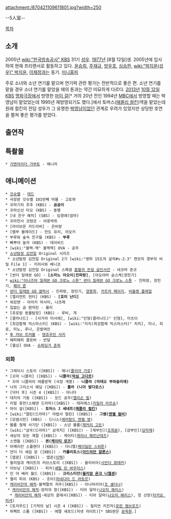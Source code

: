 attachment:/870421109611801.jpg?width=250

--5人室--

[[목차]]
== 소개 ==
2005년 [[wiki:"한국방송공사" KBS]] 31기 [[성우]]. [[1977년]] [8월 12일]생. 2005년에 입사하여 현재 프리랜서로 활동하고 있다. [[윤승희]], [[주재규]], [[방우호]], [[심승한]], [[wiki:"박지윤(성우)" 박지윤]], [[이채정]]과는 동기. [http://www.cyworld.com/insil00 미니홈피]

주로 소녀와 소년 연기를 맡으며 연기력 관련 평가는 전반적으로 좋은 편. 소년 연기를 맡을 경우 소녀 연기를 맡았을 때의 톤과는 약간 미묘하게 다르다. [[2013년]] [[10월 12일]] [[KBS]] [[명화극장]]에서 방영한 [[마이 걸]][* 거의 20년 전인 1994년 [[MBC]]에서 방영할 때는 박영남이 맡았었는데 1995년 재방영되기도 했다.]에서 토머스([[매콜리 컬킨]])역을 맡았는데 원래 컬킨의 전담 성우가 그 유명한 [[박영남]]이었던 관계로 우려가 있었지만 상당한 호연을 펼쳐 좋은 평가를 받았다. 

== 출연작 ==
== 특촬물 ==
 * [[가면라이더 가부토]] - 매니저
== 애니메이션 ==
 * [[갓슈벨]] - [[테드]]
 * 극장판 갓슈벨 101번째 마물 - 고토하
 * 꼬마기차 추추 (KBS) - '''곰곰이'''
 * 꼬마신선 타오 (KBS) - 뚱펭
 * [내 친구 해치] (SBS) - 임경애(엄마)
 * 꼬마천사 코텐코 - 야옹박쥐
 * [라이브온 카드리버] - 은비랑
 * [뱀부 블레이드] - 안도 유리, 아오키
 * 부루와 숲속 친구들 (KBS) - '''부루'''
 * 빠뿌야 놀자 (KBS) - 데이비드
 * [wiki:"블랙·잭" 블랙잭] OVA - 공주
 * [[소년탐정 김전일]] Original 시리즈
  * 소년탐정 김전일 Original 2기 [wiki:"영하 15도의 살의#s-2.3" 켄모치 경부의 비밀 File 1] - 키리사와 베니코
  * 소년탐정 김전일 Original 스페셜 [[흡혈귀 전설 살인사건]] - 네코마 준코
 * [썬더 일레븐 GO] - '''[소라노 아오이|진파랑]''', [아오야마 슌스케|장민기]
 * [[wiki:"이나즈마 일레븐 GO 크로노 스톤" 썬더 일레븐 GO 크로노 스톤]] - 진파랑, 장민기, [[페이 룬]]
 * [[썬더 일레븐 GO 갤럭시]] - 진파랑, 장민기, [[양몽희]], [[카트라 페이지]], [[힐러리 프레일|비올렛 플레일]]
 * [엘리먼트 헌터] (KBS) - '''[호미 난디]'''
 * 워킹맨 - 아라키 마사미, 나츠메
 * 집없는 곰 텐저린 - 몰리
 * [쥬로링 동물탐정] (KBS) - 루비, 개
 * [클라나드] - [사가라 미사에], [wiki:"인형(클라나드)" 인형], 미츠이
 * [최강합체 믹스마스터] (KBS) - [wiki:"치치(최강합체 믹스마스터)" 치치], 지나, 히로, 미노, 루나, 은발여인
 * [[투 러브 트러블]] - [[텐죠우인 사키]]
 * 해피해피 클로버 - 반달
 * [헬싱] OVA - [[슈뢰딩거 준위]]

=== 외화 ===
 * 그레이시 스토리 ([KBS]) - 제나([[줄리아 가로]])
 * [꼬마 니콜라] ([KBS]) - '''니콜라([[막심 고다르]])'''
  * 꼬마 니콜라의 여름방학 (극장 개봉) - '''니콜라 (마테오 부와슬리에)'''
 * 나의 그리스식 웨딩 ([KBS]) - '''툴라 (니아 발다로스)'''
 * [닥터 후] 시즌 4 ([KBS]) - 아니타
 * 대지의 기둥 ([KBS]) - 모드 공주([[앨리슨 필]])
 * 리얼 휴먼(스웨덴 드라마)([KBS]) - 테리에스([[카밀라 라르손]])
 * 마이 걸([KBS]) - '''토머스 J 세네트([[매콜리 컬킨]])'''
 * [wiki:"멀린(드라마)" 마법사 멀린] ([KBS]) - '''그웬([[엔젤 컬비]])'''
 * [모범시민] (KBS) - 드니스([[에머랄드 엔젤 영]])
 * 블룸 형제 사기단 ([KBS]) - 소년 블룸([[재커리 고든]])
 * [wiki:"삼국(드라마)" 삼국지] ([KBS]) - [채부인]([[조희문]]), [감부인]([[당자제]])
 * 세상의 모든 계절 ([KBS]) - 케이티([[캐리너 페르난데즈]])
 * 스캔들 ([KBS]) - '''퀸([[케이티 로즈]])'''
 * 아메리칸 스플렌더 ([KBS]) - 다니엘([[메이딜린 스위튼]])
 * 언더 더 세임 문 ([KBS]) - '''카를리토스([[아드리안 알론스]])'''
 * [엽문] ([KBS]) - 엽준([[이택]])
 * 윌리엄과 케이트의 러브스토리 ([KBS]) - 올리비아([[사만다 휘태커]])
 * 이브닝 ([KBS]) - 피치([[셰릴 린 바우어스]])
 * 인 어 베러 월드 ([KBS]) - '''크리스티안([[윌리암 욘크 니엘센]])'''
 * 젤리 피쉬 (KBS) - 조이([[마네디타 드 라토르]])
 * [[캐리비안의 해적]]-블랙펄의 저주([KBS]) - 아나마리아([[조 샐다나]])
  * [[캐리비안의 해적]]-망자의 함([KBS]) - 티아 달마([[나오미 해리스]])
   * [[캐리비안의 해적]]-세상의 끝에서([KBS]) - 티아 달마([[나오미 해리스]]), 칭 선장([[타카요 피셔]])
 * [토치우드] [기적의 날] 시즌 4 ([KBS]) - 질리언 키진저([[로런 앰브로즈]])
 * 퍼펙트 스톰 ([KBS]) - 에델 섀포드(자넷 라이트)[* SBS판은 [[문옥현]].]

